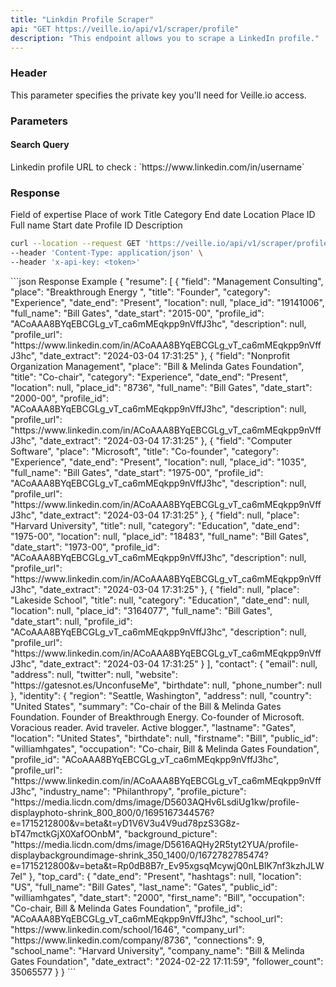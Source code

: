 ```yaml
---
title: "Linkdin Profile Scraper"
api: "GET https://veille.io/api/v1/scraper/profile"
description: "This endpoint allows you to scrape a LinkedIn profile."
---
```


### Header

<ParamField header="x-api-key" type="string" required={true}>
    This parameter specifies the private key you'll need for Veille.io access.
</ParamField>

### Parameters

#### Search Query

<ParamField query="query" type="string" required={true}>
    Linkedin profile URL to check : `https://www.linkedin.com/in/username`
</ParamField>

### Response

<ResponseField name="Website" type="object">
    <Expandable title="resume" defaultOpen={false} type="array">
        <ResponseField name="field" type="string">
            Field of expertise
        </ResponseField>
        <ResponseField name="place" type="string">
            Place of work
        </ResponseField>
        <ResponseField name="title" type="string">
            Title
        </ResponseField>
        <ResponseField name="category" type="string">
            Category
        </ResponseField>
        <ResponseField name="date_end" type="string">
            End date
        </ResponseField>
        <ResponseField name="location" type="string">
            Location
        </ResponseField>
        <ResponseField name="place_id" type="string">
            Place ID
        </ResponseField>
        <ResponseField name="full_name" type="string">
            Full name
        </ResponseField>
        <ResponseField name="date_start" type="string">
            Start date
        </ResponseField>
        <ResponseField name="profile_id" type="string">
            Profile ID
        </ResponseField>
        <ResponseField name="description" type="string">
            Description
        </ResponseField>
    </Expandable>
</ResponseField>

<RequestExample>

```bash Example Request
curl --location --request GET 'https://veille.io/api/v1/scraper/profile?query=https://www.linkedin.com/in/williamhgates' \
--header 'Content-Type: application/json' \
--header 'x-api-key: <token>' 
```

</RequestExample>

<ResponseExample>
```json Response Example
{
    "resume": [
        {
            "field": "Management Consulting",
            "place": "Breakthrough Energy ",
            "title": "Founder",
            "category": "Experience",
            "date_end": "Present",
            "location": null,
            "place_id": "19141006",
            "full_name": "Bill Gates",
            "date_start": "2015-00",
            "profile_id": "ACoAAA8BYqEBCGLg_vT_ca6mMEqkpp9nVffJ3hc",
            "description": null,
            "profile_url": "https://www.linkedin.com/in/ACoAAA8BYqEBCGLg_vT_ca6mMEqkpp9nVffJ3hc",
            "date_extract": "2024-03-04 17:31:25"
        },
        {
            "field": "Nonprofit Organization Management",
            "place": "Bill & Melinda Gates Foundation",
            "title": "Co-chair",
            "category": "Experience",
            "date_end": "Present",
            "location": null,
            "place_id": "8736",
            "full_name": "Bill Gates",
            "date_start": "2000-00",
            "profile_id": "ACoAAA8BYqEBCGLg_vT_ca6mMEqkpp9nVffJ3hc",
            "description": null,
            "profile_url": "https://www.linkedin.com/in/ACoAAA8BYqEBCGLg_vT_ca6mMEqkpp9nVffJ3hc",
            "date_extract": "2024-03-04 17:31:25"
        },
        {
            "field": "Computer Software",
            "place": "Microsoft",
            "title": "Co-founder",
            "category": "Experience",
            "date_end": "Present",
            "location": null,
            "place_id": "1035",
            "full_name": "Bill Gates",
            "date_start": "1975-00",
            "profile_id": "ACoAAA8BYqEBCGLg_vT_ca6mMEqkpp9nVffJ3hc",
            "description": null,
            "profile_url": "https://www.linkedin.com/in/ACoAAA8BYqEBCGLg_vT_ca6mMEqkpp9nVffJ3hc",
            "date_extract": "2024-03-04 17:31:25"
        },
        {
            "field": null,
            "place": "Harvard University",
            "title": null,
            "category": "Education",
            "date_end": "1975-00",
            "location": null,
            "place_id": "18483",
            "full_name": "Bill Gates",
            "date_start": "1973-00",
            "profile_id": "ACoAAA8BYqEBCGLg_vT_ca6mMEqkpp9nVffJ3hc",
            "description": null,
            "profile_url": "https://www.linkedin.com/in/ACoAAA8BYqEBCGLg_vT_ca6mMEqkpp9nVffJ3hc",
            "date_extract": "2024-03-04 17:31:25"
        },
        {
            "field": null,
            "place": "Lakeside School",
            "title": null,
            "category": "Education",
            "date_end": null,
            "location": null,
            "place_id": "3164077",
            "full_name": "Bill Gates",
            "date_start": null,
            "profile_id": "ACoAAA8BYqEBCGLg_vT_ca6mMEqkpp9nVffJ3hc",
            "description": null,
            "profile_url": "https://www.linkedin.com/in/ACoAAA8BYqEBCGLg_vT_ca6mMEqkpp9nVffJ3hc",
            "date_extract": "2024-03-04 17:31:25"
        }
    ],
    "contact": {
        "email": null,
        "address": null,
        "twitter": null,
        "website": "https://gatesnot.es/UnconfuseMe",
        "birthdate": null,
        "phone_number": null
    },
    "identity": {
        "region": "Seattle, Washington",
        "address": null,
        "country": "United States",
        "summary": "Co-chair of the Bill & Melinda Gates Foundation. Founder of Breakthrough Energy. Co-founder of Microsoft. Voracious reader. Avid traveler. Active blogger.",
        "lastname": "Gates",
        "location": "United States",
        "birthdate": null,
        "firstname": "Bill",
        "public_id": "williamhgates",
        "occupation": "Co-chair, Bill & Melinda Gates Foundation",
        "profile_id": "ACoAAA8BYqEBCGLg_vT_ca6mMEqkpp9nVffJ3hc",
        "profile_url": "https://www.linkedin.com/in/ACoAAA8BYqEBCGLg_vT_ca6mMEqkpp9nVffJ3hc",
        "industry_name": "Philanthropy",
        "profile_picture": "https://media.licdn.com/dms/image/D5603AQHv6LsdiUg1kw/profile-displayphoto-shrink_800_800/0/1695167344576?e=1715212800&v=beta&t=yD1V6V3u4V9ud78pzS3G8z-bT47mctkGjX0XafOOnbM",
        "background_picture": "https://media.licdn.com/dms/image/D5616AQHy2R5tyt2YUA/profile-displaybackgroundimage-shrink_350_1400/0/1672782785474?e=1715212800&v=beta&t=Rp0dB8B7r_Ev95xgsqMcywjQ0nLBIK7nf3kzhJLW7eI"
    },
    "top_card": {
        "date_end": "Present",
        "hashtags": null,
        "location": "US",
        "full_name": "Bill Gates",
        "last_name": "Gates",
        "public_id": "williamhgates",
        "date_start": "2000",
        "first_name": "Bill",
        "occupation": "Co-chair, Bill & Melinda Gates Foundation",
        "profile_id": "ACoAAA8BYqEBCGLg_vT_ca6mMEqkpp9nVffJ3hc",
        "school_url": "https://www.linkedin.com/school/1646",
        "company_url": "https://www.linkedin.com/company/8736",
        "connections": 9,
        "school_name": "Harvard University",
        "company_name": "Bill & Melinda Gates Foundation",
        "date_extract": "2024-02-22 17:11:59",
        "follower_count": 35065577
    }
}
```
</ResponseExample>
